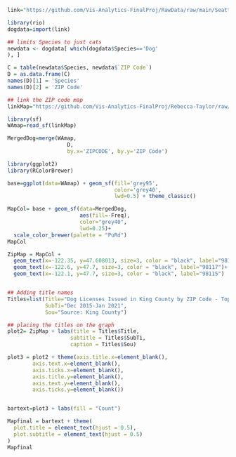 ```{r}
link="https://github.com/Vis-Analytics-FinalProj/RawData/raw/main/Seattle_Pet_Licenses%20CLEANED.xlsx"

library(rio)
dogdata=import(link)
```

```{r}
## limits Species to just cats
newdata <- dogdata[ which(dogdata$Species=='Dog'
), ]

C = table(newdata$Species, newdata$`ZIP Code`)
D = as.data.frame(C)
names(D)[1] = 'Species'
names(D)[2] = 'ZIP Code'
```

```{r}
## link the ZIP code map
linkMap="https://github.com/Vis-Analytics-FinalProj/Rebecca-Taylor/raw/main/Zipcodes_for_King_County_and_Surrounding_Area___zipcode_area%20(1).json"

library(sf)
WAmap=read_sf(linkMap)

MergedDog=merge(WAmap,
                   D, 
                   by.x='ZIPCODE', by.y='ZIP Code') 
```
```{r}
library(ggplot2)
library(RColorBrewer)

base=ggplot(data=WAmap) + geom_sf(fill='grey95',
                                  color='grey40',
                                  lwd=0.5) + theme_classic()

MapCol= base + geom_sf(data=MergedDog,
                       aes(fill=-Freq),
                       color="grey40",
                       lwd=0.25)+
  scale_color_brewer(palette = "PuRd")
MapCol
```  

```{r}
ZipMap = MapCol + 
  geom_text(x=-122.35, y=47.608013, size=3, color = "black", label="98103") +
  geom_text(x=-122.6, y=47.7, size=3, color = "black", label="98117")+
  geom_text(x=-122.1, y=47.7, size=3, color = "black", label="98115")


## Adding title names
Titles=list(Title="Dog Licenses Issued in King County by ZIP Code - Top Three",
            SubTi="Dec 2015-Jan 2021",
            Sou="Source: King County")

## placing the titles on the graph
plot2= ZipMap + labs(title = Titles$Title,
                    subtitle = Titles$SubTi,
                    caption = Titles$Sou)

plot3 = plot2 + theme(axis.title.x=element_blank(),
        axis.text.x=element_blank(),
        axis.ticks.x=element_blank(),
        axis.title.y=element_blank(),
        axis.text.y=element_blank(),
        axis.ticks.y=element_blank())


bartext=plot3 + labs(fill = "Count")

Mapfinal = bartext + theme(
  plot.title = element_text(hjust = 0.5),
  plot.subtitle = element_text(hjust = 0.5)
)
Mapfinal
```




